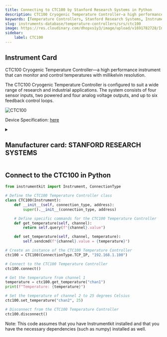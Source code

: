```yaml
---
title: Connecting to CTC100 by Stanford Research Systems in Python
description: CTC100 Cryogenic Temperature Controller—a high performance instrument that can monitor and control temperatures with millikelvin resolution.  The CTC100 Cryogenic Temperature Controller is configured to suit a wide range of research and industrial applications. The system consists of four sensor inputs, two powered and four analog voltage outputs, and up to six feedback control loops.
keywords: [Temperature Controllers, Stanford Research Systems, InstrumentKit] 
slug: instruments-database/temperature-controllers/srs/ctc100 
image: https://res.cloudinary.com/dhopxs1y3/image/upload/v1691782728/Instruments/Temperature%20Controllers/CTC100/CTC100.jpg
sidebar:
    label: CTC100 
---
```



## Instrument Card

CTC100 Cryogenic Temperature Controller—a high performance instrument that can monitor and control temperatures with millikelvin resolution.

The CTC100 Cryogenic Temperature Controller is configured to suit a wide range of research and industrial applications. The system consists of four sensor inputs, two powered and four analog voltage outputs, and up to six feedback control loops.

![CTC100](https://res.cloudinary.com/dhopxs1y3/image/upload/v1691782728/Instruments/Temperature%20Controllers/CTC100/CTC100.jpg)

Device Specification: [here](https://www.thinksrs.com/downloads/pdfs/catalog/CTC100c.pdf)

<details style={{ marginTop: "15px"}}>
<summary><h2 style={{display:'inline'}}>Manufacturer card: STANFORD RESEARCH SYSTEMS</h2></summary>

![STANFORD RESEARCH SYSTEMS](https://res.cloudinary.com/dhopxs1y3/image/upload/v1692806206/Instruments/Vendor%20Logos/Stanford_Research.png)

Stanford Research Systems is a maker of general test and measurement instruments. The company was founded in 1980, is privately held, and is not affiliated with Stanford University. Stanford Research Systems manufactures all of their products at their Sunnyvale, California facility.

- Headquarters: Sunnyvale, California
- Yearly Revenue (millions, USD): 24.9
- Vendor Website: [here](https://www.thinksrs.com/index.html)

</details>


<FeaturedInstrumentVideo category="TEMPERATURE_CONTROLLERS" />

## Connect to the CTC100 in Python





<Tabs>

<SectionsCard category="TEMPERATURE_CONTROLLERS" manufacturer="Stanford Research Systems"></SectionsCard>

<TabItem value="InstrumentKit" label="InstrumentKit">


```python
from instrumentkit import Instrument, ConnectionType

# Define the CTC100 Temperature Controller class
class CTC100(Instrument):
    def __init__(self, connection_type, address):
        super().__init__(connection_type, address)

    # Define specific commands for the CTC100 Temperature Controller
    def get_temperature(self, channel):
        return self.query(f"{channel}.value")

    def set_temperature(self, channel, temperature):
        self.sendcmd(f"{channel}.value = {temperature}")

# Create an instance of the CTC100 Temperature Controller
ctc100 = CTC100(ConnectionType.TCP_IP, "192.168.1.100")

# Connect to the CTC100 Temperature Controller
ctc100.connect()

# Get the temperature from channel 1
temperature = ctc100.get_temperature("chan1")
print(f"Temperature: {temperature}")

# Set the temperature of channel 2 to 25 degrees Celsius
ctc100.set_temperature("chan2", 25)

# Disconnect from the CTC100 Temperature Controller
ctc100.disconnect()
```

Note: This code assumes that you have Instrumentkit installed and that you have the necessary dependencies (such as numpy) installed as well.

</TabItem>
</Tabs>